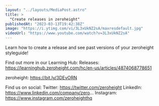 ```yaml
---
layout: "../layouts/MediaPost.astro"
title: >
  "Create releases in zeroheight"
publishedAt: "2023-03-13T19:42:38Z"
image: "https://i.ytimg.com/vi/3L3xUkNZ2sA/maxresdefault.jpg"
videoUrl: "https://www.youtube.com/watch?v=3L3xUkNZ2sA"
---
```


Learn how to create a release and see past versions of your zeroheight styleguide!

Find out more in our Learning Hub:
Releases: https://learninghub.zeroheight.com/hc/en-us/articles/4874068778651

zeroheight: https://bit.ly/3DEvORN

Find us on social:
Twitter: https://twitter.com/zeroheight
LinkedIn: https://www.linkedin.com/company/zero...
Instagram: https://www.instagram.com/zeroheighthq
